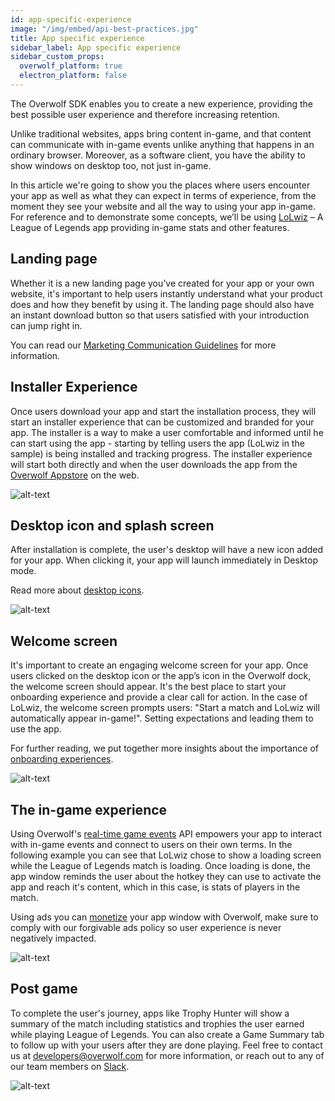 ```yaml
---
id: app-specific-experience
image: "/img/embed/api-best-practices.jpg"
title: App specific experience
sidebar_label: App specific experience
sidebar_custom_props:
  overwolf_platform: true
  electron_platform: false
---
```



The Overwolf SDK enables you to create a new experience, providing the best possible user experience and therefore increasing retention.

Unlike traditional websites, apps bring content in-game, and that content can communicate with in-game events unlike anything that happens in an ordinary browser. Moreover, as a software client, you have the ability to show windows on desktop too, not just in-game.

In this article we're going to show you the places where users encounter your app as well as what they can expect in terms of experience, from the moment they see your website and all the way to using your app in-game. For reference and to demonstrate some concepts, we’ll be using [LoLwiz](https://www.overwolf.com/app/LoLwiz) – A League of Legends app providing in-game stats and other features.

## Landing page

Whether it is a new landing page you’ve created for your app or your own website, it's important to help users instantly understand what your product does and how they benefit by using it. The landing page should also have an instant download button so that users satisfied with your introduction can jump right in.

You can read our [Marketing Communication Guidelines](communication-guidelines) for more information.

## Installer Experience

Once users download your app and start the installation process, they will start an installer experience that can be customized and branded for your app. The installer is a way to make a user comfortable and informed until he can start using the app - starting by telling users the app (LoLwiz in the sample) is being installed and tracking progress. The installer experience will start both directly and when the user downloads the app from the [Overwolf Appstore](https://www.overwolf.com/) on the web.

![alt-text](/assets/app-specific-experience/lolwiz-installer-1.jpg)


## Desktop icon and splash screen

After installation is complete, the user's desktop will have a new icon added for your app. When clicking it, your app will launch immediately in Desktop mode.

Read more about [desktop icons](/start/submit-your-app).

![alt-text](/assets/app-specific-experience/desktop-icon-and-splash-screen.jpg)

## Welcome screen

It's important to create an engaging welcome screen for your app. Once users clicked on the desktop icon or the app’s icon in the Overwolf dock, the welcome screen should appear. It's the best place to start your onboarding experience and provide a clear call for action. In the case of LoLwiz, the welcome screen prompts users: "Start a match and LoLwiz will automatically appear in-game!". Setting expectations and leading them to use the app.

For further reading, we put together more insights about the importance of [onboarding experiences](https://medium.com/overwolf/apps-ftue-best-practices-670dd4fb2b10).

![alt-text](/assets/app-specific-experience/lolwiz-home.jpg)


## The in-game experience

Using Overwolf's [real-time game events](/api/games/events) API empowers your app to interact with in-game events and connect to users on their own terms. In the following example you can see that LoLwiz chose to show a loading screen while the League of Legends match is loading. Once loading is done, the app window reminds the user about the hotkey they can use to activate the app and reach it's content, which in this case, is stats of players in the match.

Using ads you can [monetize](/start/monetize-with-ads/monetization-overview) your app window with Overwolf, make sure to comply with our forgivable ads policy so user experience is never negatively impacted.

![alt-text](/assets/app-specific-experience/lolwiz-stats.jpg)


## Post game

To complete the user's journey, apps like Trophy Hunter will show a summary of the match including statistics and trophies the user earned while playing League of Legends. You can also create a Game Summary tab to follow up with your users after they are done playing. Feel free to contact us at developers@overwolf.com for more information, or reach out to any of our team members on [Slack](https://overwolfdevs.slack.com).

![alt-text](/assets/app-specific-experience/trophy-hunter-post-game.jpg)
